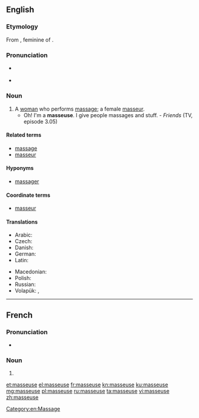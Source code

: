 {{also|Masseuse}}
==English==

===Etymology===
From {{etyl|fr}} {{term|masseuse|lang=fr}}, feminine of {{term|masseur|lang=fr}}.

===Pronunciation===
* {{a|UK}} {{IPA|/maˈsɜːz/}}
* {{a|US}} {{IPA|/məˈsuːs/|/məˈsʊz/}}

===Noun===
{{en-noun}}

# A [[woman]] who performs [[massage]]; a female [[masseur]].
#* Oh! I'm a '''masseuse'''. I give people massages and stuff. - ''Friends'' (TV, episode 3.05)

====Related terms====
* [[massage]]
* [[masseur]]

====Hyponyms====
* [[massager]]

====Coordinate terms====
* [[masseur]]

====Translations====
{{trans-top|a female masseur}}
* Arabic: {{t|ar|مدلكة|f|tr=mudállika|sc=Arab}}
* Czech: {{t+|cs|masérka|f}}
* Danish: {{t-|da|massøse|c}}
* German: {{t+|de|Masseurin|f}}
* Latin: {{t-|la|tractatrix|f|alt=tractātrīx}}
{{trans-mid}}
* Macedonian: {{t-|mk|масерка|f|tr=máserka}}
* Polish: {{t+|pl|masażystka|f}}
* Russian: {{t+|ru|массажистка|f|tr=massažístka|sc=Cyrl}}
* Volapük: {{qualifier|male or female}} {{t-|vo|masetan}}, {{qualifier|female}} {{t-|vo|jimasetan}}
{{trans-bottom}}

[[Category:en:Massage]]

----

==French==

===Pronunciation===
* {{IPA|/masøz/|lang=fr}}

===Noun===
{{head|fr|noun|g=f}}

# {{feminine of|masseur|lang=fr}}

[[et:masseuse]]
[[el:masseuse]]
[[fr:masseuse]]
[[kn:masseuse]]
[[ku:masseuse]]
[[mg:masseuse]]
[[pl:masseuse]]
[[ru:masseuse]]
[[ta:masseuse]]
[[vi:masseuse]]
[[zh:masseuse]]